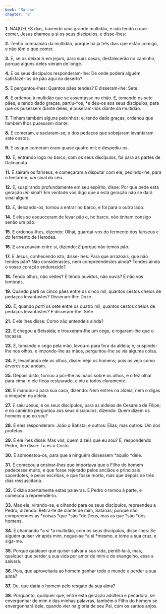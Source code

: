 ```yaml
---
book: 'Marcos'
chapter: '8'
---
```


**1.** NAQUELES dias, havendo uma grande multidão, e não tendo o que comer, Jesus chamou a si os seus discípulos, e disse-lhes:

**2.** Tenho compaixão da multidão, porque há já três dias que estão comigo, e não têm o que comer.

**3.** E, se os deixar ir em jejum, para suas casas, desfalecerão no caminho, porque alguns deles vieram de longe.

**4.** E os seus discípulos responderam-lhe: De onde poderá alguém satisfazê-los de pão aqui no deserto?

**5.** E perguntou-lhes: Quantos pães tendes? E disseram-lhe: Sete.

**6.** E ordenou à multidão que se assentasse no chão. E, tomando os sete pães, e tendo dado graças, partiu-*os, *e deu-os aos seus discípulos, para que *os* pusessem diante deles, e puseram-*nos* diante da multidão.

**7.** Tinham também alguns peixinhos; e, tendo dado graças, ordenou que também lhos pusessem diante.

**8.** E comeram, e saciaram-se; e dos pedaços que sobejaram levantaram sete cestos.

**9.** E os que comeram eram quase quatro mil; e despediu-os.

**10.** E, entrando logo no barco, com os seus discípulos, foi para as partes de Dalmanuta.

**11.** E saíram os fariseus, e começaram a disputar com ele, pedindo-lhe, para o tentarem, *um* sinal do céu.

**12.** E, suspirando profundamente em seu espírito, disse: Por que pede esta geração *um* sinal? Em verdade vos digo que a esta geração não se dará sinal algum.

**13.** E, deixando-os, tornou a entrar no barco, e foi para o outro lado.

**14.** E eles se esqueceram de levar pão e, no barco, não tinham consigo senão um pão.

**15.** E ordenou-lhes, dizendo: Olhai, guardai-vos do fermento dos fariseus e *do* fermento de Herodes.

**16.** E arrazoavam entre si, dizendo: *É* porque não temos pão.

**17.** E Jesus, conhecendo isto, disse-lhes: Para que arrazoais, que não tendes pão? Não considerastes, nem compreendestes ainda? Tendes ainda o vosso coração endurecido?

**18.** Tendo olhos, não vedes? E tendo ouvidos, não ouvis? E não vos lembrais,

**19.** Quando parti os cinco pães entre os cinco mil, quantos cestos cheios de pedaços levantastes? Disseram-lhe: Doze.

**20.** E, quando *parti* os sete entre os quatro mil, quantos cestos cheios de pedaços levantastes? E disseram-lhe: Sete.

**21.** E ele lhes disse: Como não entendeis ainda?

**22.** E chegou a Betsaida; e trouxeram-lhe um cego, e rogaram-lhe que o tocasse.

**23.** E, tomando o cego pela mão, levou-o para fora da aldeia; e, cuspindo-lhe nos olhos, e impondo-lhe as mãos, perguntou-lhe se via alguma coisa.

**24.** E, levantando ele os olhos, disse: Vejo os homens; pois os vejo como árvores que andam.

**25.** Depois disto, tornou a pôr-lhe as mãos sobre os olhos, e o fez olhar para cima: e ele ficou restaurado, e viu a todos claramente.

**26.** E mandou-o para sua casa, dizendo: Nem entres na aldeia, nem o digas a ninguém na aldeia.

**27.** E saiu Jesus, e os seus discípulos, para as aldeias de Cesareia de Filipe; e no caminho perguntou aos seus discípulos, dizendo: Quem dizem os homens que eu sou?

**28.** E eles responderam: João o Batista; e outros: Elias; mas outros: Um dos profetas.

**29.** E ele lhes disse: Mas vós, quem dizeis que eu sou? E, respondendo Pedro, lhe disse: Tu és o Cristo.

**30.** E admoestou-os, para que a ninguém dissessem *aquilo *dele.

**31.** E começou a ensinar-lhes que importava que o Filho do homem padecesse muito, e que fosse rejeitado pelos anciãos e principais sacerdotes, e pelos escribas, e que fosse morto, mas que depois de três dias ressuscitaria.

**32.** E dizia abertamente estas palavras. E Pedro o tomou à parte, e começou a repreendê-lo.

**33.** Mas ele, virando-se, e olhando para os seus discípulos, repreendeu a Pedro, dizendo: Retira-te de diante de mim, Satanás; porque não compreendes as *coisas *que *são *de Deus, mas as que *são *dos homens.

**34.** E chamando *a si *a multidão, com os seus discípulos, disse-lhes: Se alguém quiser vir após mim, negue-se *a si *mesmo, e tome a sua cruz, e siga-me.

**35.** Porque qualquer que quiser salvar a sua vida, perdê-la-á, mas, qualquer que perder a sua vida por amor de mim e do evangelho, esse a salvará.

**36.** Pois, que aproveitaria ao homem ganhar todo o mundo e perder a sua alma?

**37.** Ou, que daria o homem pelo resgate da sua alma?

**38.** Porquanto, qualquer que, entre esta geração adúltera e pecadora, se envergonhar de mim e das minhas palavras, também o Filho do homem se envergonhará dele, quando vier na glória de seu Pai, com os santos anjos.